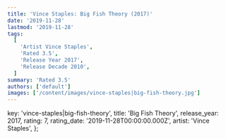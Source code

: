 ```yaml
---
title: 'Vince Staples: Big Fish Theory (2017)'
date: '2019-11-28'
lastmod: '2019-11-28'
tags:
  [
    'Artist Vince Staples',
    'Rated 3.5',
    'Release Year 2017',
    'Release Decade 2010',
  ]
summary: 'Rated 3.5'
authors: ['default']
images: ['/content/images/vince-staples|big-fish-theory.jpg']
---
```


  key: 'vince-staples|big-fish-theory',
  title: 'Big Fish Theory',
  release_year: 2017,
  rating: 7,
  rating_date: '2019-11-28T00:00:00.000Z',
  artist: 'Vince Staples',
};

<MusicRating data={data} />
